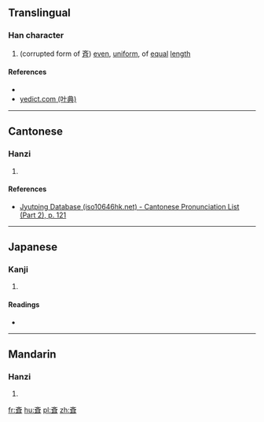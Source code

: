 ==Translingual==

===Han character===
{{Han char|rn=67|rad=文|as=06|sn=10|four=|canj=YKSJ|ids=⿱文耳}}

# (corrupted form of [[斉]]) [[even]], [[uniform]], of [[equal]] [[length]]

====References====
* {{Han ref|kx=0477.040|dkj=13459|dj=0835.010|hdz=32170.060|uh=658A|ud=25994}}
*[http://yedict.com/htm/65/658A.htm yedict.com (叶典)]

----

==Cantonese==

===Hanzi===
{{yue-hanzi|jyut=[[cai4]]|y=chai4}}

# {{defn|lang=yue|sort=文06}}

====References====
*[http://www.iso10646hk.net/jp/document/download.jsp Jyutping Database (iso10646hk.net) - Cantonese Pronunciation List (Part 2), p. 121]

----

==Japanese==

===Kanji===
{{ja-kanji|grade=|rs=文06}}

# {{defn|lang=ja|sort=文06}}

====Readings====
* {{ja-readings|on=[[せい]] (sei)|kun=[[ひとしい]] (hitoshii), [[あたる]] (ataru), [[はやい]] (hayai)}}

----

==Mandarin==

===Hanzi===
{{cmn-hanzi|pin=[[qí]] ([[qi2]])|wg=ch'i<sup>2</sup>}}

# {{defn|lang=cmn|sort=文06}}

[[fr:斊]]
[[hu:斊]]
[[pl:斊]]
[[zh:斊]]